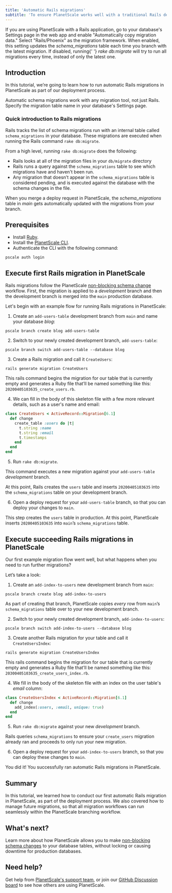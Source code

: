 ```yaml
---
title: 'Automatic Rails migrations'
subtitle: 'To ensure PlanetScale works well with a traditional Rails development process, we implemented the ability to automatically copy Rails migration metadata as part of our deployment process.'
---
```


<InfoBlock type='tip'>
  If you are using PlanetScale with a Rails application, go to your database's Settings page in the web app and enable
  "Automatically copy migration data." Select "Rails/Phoenix" as the migration framework. When enabled, this setting
  updates the <em>schema_migrations</em> table each time you branch with the latest migration. If disabled, running{' '}
  <em>rake db:migrate</em> will try to run all migrations every time, instead of only the latest one.
</InfoBlock>

## Introduction

In this tutorial, we’re going to learn how to run automatic Rails migrations in PlanetScale as part of our deployment process.

<InfoBlock type='note'>
  Automatic schema migrations work with any migration tool, not just Rails. Specify the migration table name in your
  database's Settings page.
</InfoBlock>

### Quick introduction to Rails migrations

Rails tracks the list of schema migrations run with an internal table called `schema_migrations` in your database. These migrations are executed when running the Rails command `rake db:migrate`.

From a high level, running `rake db:migrate` does the following:

- Rails looks at all of the migration files in your `db/migrate` directory
- Rails runs a query against the `schema_migrations` table to see which migrations have and haven't been run.
- Any migration that doesn’t appear in the `schema_migrations` table is considered pending, and is executed against the database with the schema changes in the file.

<InfoBlock type='tip'>
  When you merge a deploy request in PlanetScale, the <em>schema_migrations</em> table in <em>main</em> gets
  automatically updated with the migrations from your branch.
</InfoBlock>

## Prerequisites

- Install [Ruby](https://www.ruby-lang.org/en/documentation/installation/).
- Install the [PlanetScale CLI](https://github.com/planetscale/cli).
- Authenticate the CLI with the following command:

```
pscale auth login
```

## Execute first Rails migration in PlanetScale

Rails migrations follow the PlanetScale [non-blocking schema change](/concepts/nonblocking-schema-changes) workflow. First, the migration is applied to a _development_ branch and then the development branch is merged into the `main` production database.

Let's begin with an example flow for running Rails migrations in PlanetScale:

1. Create an `add-users-table` development branch from `main` and name your database _blog_:

```
pscale branch create blog add-users-table
```

2. Switch to your newly created development branch, `add-users-table`:

```
pscale branch switch add-users-table --database blog
```

3. Create a Rails migration and call it `CreateUsers`:

```
rails generate migration CreateUsers
```

This rails command begins the migration for our table that is currently empty and generates a Ruby file that’ll be named something like this: `20200405103635_create_users.rb`.

4. We can fill in the body of this skeleton file with a few more relevant details, such as a user's name and email:

```ruby
class CreateUsers < ActiveRecord::Migration[6.1]
  def change
    create_table :users do |t|
      t.string :name
      t.string :email
      t.timestamps
    end
  end
end
```

5. Run `rake db:migrate`.

This command executes a new migration against your `add-users-table` _development_ branch.

At this point, Rails creates the `users` table and inserts `20200405103635` into the `schema_migrations` table on your development branch.

6. Open a deploy request for your `add-users-table` branch, so that you can deploy your changes to `main`.

This step creates the `users` table in production. At this point, PlanetScale inserts `20200405103635` into `main`’s `schema_migrations` table.

## Execute succeeding Rails migrations in PlanetScale

Our first example migration flow went well, but what happens when you need to run further migrations?

Let’s take a look:

1. Create an `add-index-to-users` new development branch from `main`:

```
pscale branch create blog add-index-to-users
```

As part of creating that branch, PlanetScale copies _every_ row from `main`’s `schema_migrations` table over to your new development branch.

2. Switch to your newly created development branch, `add-index-to-users`:

```
pscale branch switch add-index-to-users --database blog
```

3. Create another Rails migration for your table and call it `CreateUsersIndex`:

```
rails generate migration CreateUsersIndex
```

This rails command begins the migration for our table that is currently empty and generates a Ruby file that’ll be named something like this: `20300405103635_create_users_index.rb`.

4. We fill in the body of the skeleton file with an index on the user table's _email_ column:

```ruby
class CreateUsersIndex < ActiveRecord::Migration[6.1]
  def change
    add_index(:users, :email, unique: true)
  end
end
```

5. Run `rake db:migrate` against your new _development_ branch.

Rails queries `schema_migrations` to ensure your `create_users` migration already ran and proceeds to only run your new migration.

6. Open a deploy request for your `add-index-to-users` branch, so that you can deploy these changes to `main`.

You did it! You successfully ran automatic Rails migrations in PlanetScale.

## Summary

In this tutorial, we learned how to conduct our first automatic Rails migration in PlanetScale, as part of the deployment process. We also covered how to manage future migrations, so that all migration workflows can run seamlessly within the PlanetScale branching workflow.

## What's next?

Learn more about how PlanetScale allows you to make [non-blocking schema changes](/concepts/nonblocking-schema-changes) to your database tables, without locking or causing downtime for production databases.

## Need help?

Get help from [PlanetScale's support team](https://www.planetscale.com/support), or join our [GitHub Discussion board](https://github.com/planetscale/beta/discussions) to see how others are using PlanetScale.
